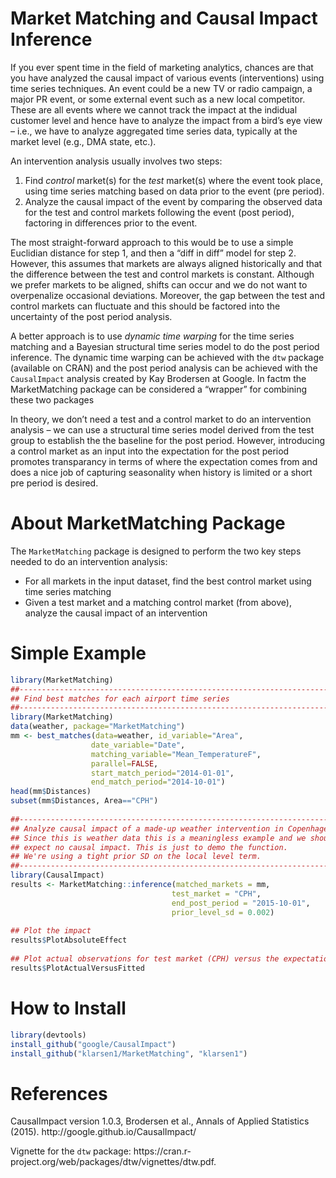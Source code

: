 # Market Matching and Causal Impact Inference
If you ever spent time in the field of marketing analytics, chances are that you have analyzed the causal impact of various events (interventions) using time series techniques. An event could be a new TV or radio campaign, a major PR event, or some external event such as a new local competitor. These are all events where we cannot track the impact at the indidual customer level and hence have to analyze the impact from a bird's eye view – i.e., we have to analyze aggregated time series data, typically at the market level (e.g., DMA state, etc.).   

An intervention analysis usually involves two steps:

1. Find *control* market(s) for the *test* market(s) where the event took place, using time series matching based on data prior to the event (pre period).
2. Analyze the causal impact of the event by comparing the observed data for the test and control markets following the event (post period), factoring in differences prior to the event. 

The most straight-forward approach to this would be to use a simple Euclidian distance for step 1, and then a "diff in diff" model for step 2. However, this assumes that markets are always aligned historically and that the difference between the test and control markets is constant. Although we prefer markets to be aligned, shifts can occur and we do not want to overpenalize occasional deviations. Moreover, the gap between the test and control markets can fluctuate and this should be factored into the uncertainty of the post period analysis. 

A better approach is to use *dynamic time warping* for the time series matching and a Bayesian structural time series model to do the post period inference. The dynamic time warping can be achieved with the `dtw` package (available on CRAN) and the post period analysis can be achieved with the `CausalImpact` analysis created by Kay Brodersen at Google. In factm the MarketMatching package can be considered a "wrapper" for combining these two packages

In theory, we don't need a test and a control market to do an intervention analysis – we can use a structural time series model derived from the test group to establish the the baseline for the post period. However, introducing a control market as an input into the expectation for the post period promotes transparancy in terms of where the expectation comes from and does a nice job of capturing seasonality when history is limited or a short pre period is desired. 

# About MarketMatching Package

The `MarketMatching` package is designed to perform the two key steps needed to do an intervention analysis:

* For all markets in the input dataset, find the best control market using time series matching
* Given a test market and a matching control market (from above), analyze the causal impact of an intervention

# Simple Example
```r
library(MarketMatching)
##-----------------------------------------------------------------------
## Find best matches for each airport time series
##-----------------------------------------------------------------------
library(MarketMatching)
data(weather, package="MarketMatching")
mm <- best_matches(data=weather, id_variable="Area", 
                  date_variable="Date", 
                  matching_variable="Mean_TemperatureF", 
                  parallel=FALSE, 
                  start_match_period="2014-01-01",
                  end_match_period="2014-10-01")
head(mm$Distances)
subset(mm$Distances, Area=="CPH")
 
##-----------------------------------------------------------------------
## Analyze causal impact of a made-up weather intervention in Copenhagen
## Since this is weather data this is a meaningless example and we should 
## expect no causal impact. This is just to demo the function.
## We're using a tight prior SD on the local level term.
##-----------------------------------------------------------------------
library(CausalImpact)
results <- MarketMatching::inference(matched_markets = mm, 
                                    test_market = "CPH", 
                                    end_post_period = "2015-10-01",
                                    prior_level_sd = 0.002)
 
## Plot the impact
results$PlotAbsoluteEffect
 
## Plot actual observations for test market (CPH) versus the expectation (based on the control)
results$PlotActualVersusFitted
```

# How to Install
```r
library(devtools)
install_github("google/CausalImpact")
install_github("klarsen1/MarketMatching", "klarsen1")
```

# References
CausalImpact version 1.0.3, Brodersen et al., Annals of Applied Statistics (2015). http://google.github.io/CausalImpact/

Vignette for the `dtw` package: https://cran.r-project.org/web/packages/dtw/vignettes/dtw.pdf.